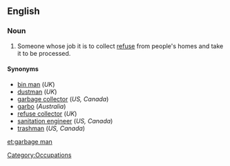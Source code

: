 ==English==
{{wikipedia|Waste collector}}
===Noun===
{{en-noun|sg= [[garbage]] [[man]]|pl=garbage men}}

# {{context|US|Canada}} Someone whose job it is to collect [[refuse]] from people's homes and take it to be processed.

====Synonyms====
* [[bin man]] (''UK'')
* [[dustman]] (''UK'')
* [[garbage collector]] (''US, Canada'')
* [[garbo]] (''Australia'')
* [[refuse collector]] (''UK'')
* [[sanitation engineer]] (''US, Canada'')
* [[trashman]] (''US, Canada'')

[[Category:Occupations]]

[[et:garbage man]]